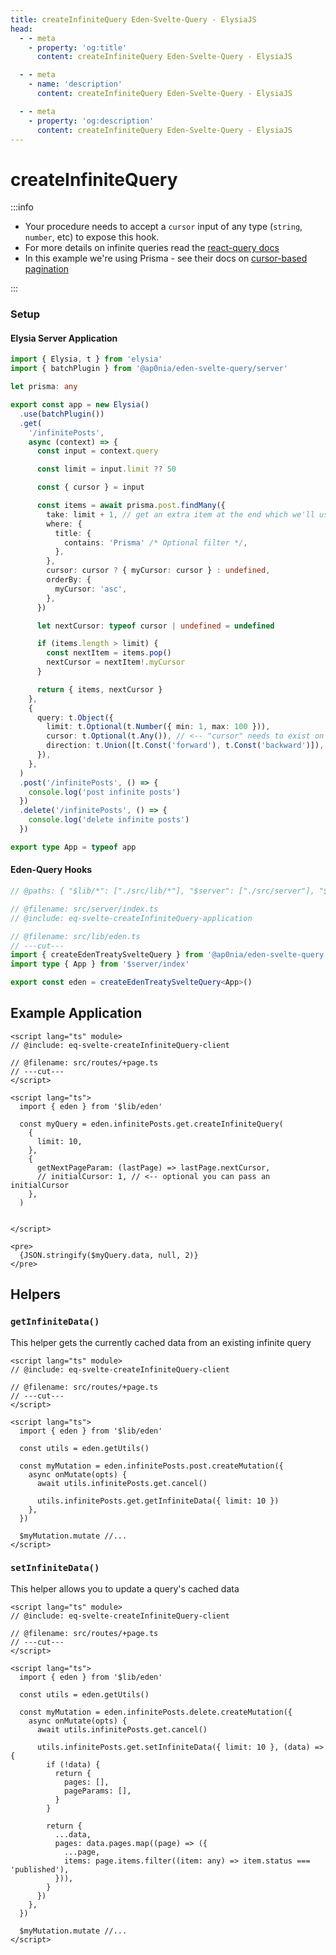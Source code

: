 ```yaml
---
title: createInfiniteQuery Eden-Svelte-Query - ElysiaJS
head:
  - - meta
    - property: 'og:title'
      content: createInfiniteQuery Eden-Svelte-Query - ElysiaJS

  - - meta
    - name: 'description'
      content: createInfiniteQuery Eden-Svelte-Query - ElysiaJS

  - - meta
    - property: 'og:description'
      content: createInfiniteQuery Eden-Svelte-Query - ElysiaJS
---
```



# createInfiniteQuery

:::info

- Your procedure needs to accept a `cursor` input of any type (`string`, `number`, etc) to expose this hook.
- For more details on infinite queries read the [react-query docs](https://tanstack.com/query/v5/docs/framework/react/reference/useInfiniteQuery)
- In this example we're using Prisma - see their docs on [cursor-based pagination](https://www.prisma.io/docs/concepts/components/prisma-client/pagination#cursor-based-pagination)

:::

### Setup

#### Elysia Server Application

```typescript twoslash include eq-svelte-createInfiniteQuery-application title=src/server/index.ts
import { Elysia, t } from 'elysia'
import { batchPlugin } from '@ap0nia/eden-svelte-query/server'

let prisma: any

export const app = new Elysia()
  .use(batchPlugin())
  .get(
    '/infinitePosts',
    async (context) => {
      const input = context.query

      const limit = input.limit ?? 50

      const { cursor } = input

      const items = await prisma.post.findMany({
        take: limit + 1, // get an extra item at the end which we'll use as next cursor
        where: {
          title: {
            contains: 'Prisma' /* Optional filter */,
          },
        },
        cursor: cursor ? { myCursor: cursor } : undefined,
        orderBy: {
          myCursor: 'asc',
        },
      })

      let nextCursor: typeof cursor | undefined = undefined

      if (items.length > limit) {
        const nextItem = items.pop()
        nextCursor = nextItem!.myCursor
      }

      return { items, nextCursor }
    },
    {
      query: t.Object({
        limit: t.Optional(t.Number({ min: 1, max: 100 })),
        cursor: t.Optional(t.Any()), // <-- "cursor" needs to exist on either the query or params, but can be any type
        direction: t.Union([t.Const('forward'), t.Const('backward')]), // optional, useful for bi-directional query
      }),
    },
  )
  .post('/infinitePosts', () => {
    console.log('post infinite posts')
  })
  .delete('/infinitePosts', () => {
    console.log('delete infinite posts')
  })

export type App = typeof app
```

#### Eden-Query Hooks

```typescript twoslash include eq-svelte-createInfiniteQuery-client title=src/lib/eden.ts
// @paths: { "$lib/*": ["./src/lib/*"], "$server": ["./src/server"], "$server/*": ["./src/server/*"] }

// @filename: src/server/index.ts
// @include: eq-svelte-createInfiniteQuery-application

// @filename: src/lib/eden.ts
// ---cut---
import { createEdenTreatySvelteQuery } from '@ap0nia/eden-svelte-query'
import type { App } from '$server/index'

export const eden = createEdenTreatySvelteQuery<App>()
```

## Example Application

```svelte twoslash title=src/routes/+page.svelte
<script lang="ts" module>
// @include: eq-svelte-createInfiniteQuery-client

// @filename: src/routes/+page.ts
// ---cut---
</script>

<script lang="ts">
  import { eden } from '$lib/eden'

  const myQuery = eden.infinitePosts.get.createInfiniteQuery(
    {
      limit: 10,
    },
    {
      getNextPageParam: (lastPage) => lastPage.nextCursor,
      // initialCursor: 1, // <-- optional you can pass an initialCursor
    },
  )


</script>

<pre>
  {JSON.stringify($myQuery.data, null, 2)}
</pre>
```

## Helpers

### `getInfiniteData()`

This helper gets the currently cached data from an existing infinite query

```svelte twoslash title=src/routes/+page.svelte
<script lang="ts" module>
// @include: eq-svelte-createInfiniteQuery-client

// @filename: src/routes/+page.ts
// ---cut---
</script>

<script lang="ts">
  import { eden } from '$lib/eden'

  const utils = eden.getUtils()

  const myMutation = eden.infinitePosts.post.createMutation({
    async onMutate(opts) {
      await utils.infinitePosts.get.cancel()

      utils.infinitePosts.get.getInfiniteData({ limit: 10 })
    },
  })

  $myMutation.mutate //...
</script>
```

### `setInfiniteData()`

This helper allows you to update a query's cached data

```svelte twoslash title=src/routes/+page.svelte
<script lang="ts" module>
// @include: eq-svelte-createInfiniteQuery-client

// @filename: src/routes/+page.ts
// ---cut---
</script>

<script lang="ts">
  import { eden } from '$lib/eden'

  const utils = eden.getUtils()

  const myMutation = eden.infinitePosts.delete.createMutation({
    async onMutate(opts) {
      await utils.infinitePosts.get.cancel()

      utils.infinitePosts.get.setInfiniteData({ limit: 10 }, (data) => {
        if (!data) {
          return {
            pages: [],
            pageParams: [],
          }
        }

        return {
          ...data,
          pages: data.pages.map((page) => ({
            ...page,
            items: page.items.filter((item: any) => item.status === 'published'),
          })),
        }
      })
    },
  })

  $myMutation.mutate //...
</script>
